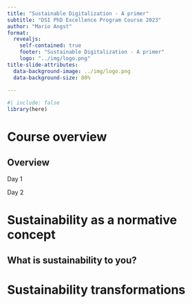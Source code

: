 ```yaml
---
title: "Sustainable Digitalization - A primer"
subtitle: "DSI PhD Excellence Program Course 2023"
author: "Mario Angst"
format:
  revealjs:
    self-contained: true
    footer: "Sustainable Digitalization - A primer"
    logo: "../img/logo.png"
title-slide-attributes:
  data-background-image: ../img/logo.png
  data-background-size: 80%
  
---
```


```r
#| include: false
library(here)
```

# Course overview

## Overview

Day 1

Day 2

# Sustainability as a normative concept

## What is sustainability to you?

# Sustainability transformations




